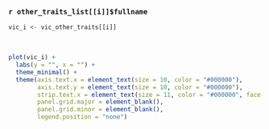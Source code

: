 ### `r other_traits_list[[i]]$fullname`

```r
vic_i <- vic_other_traits[[i]]
```

\

```r
plot(vic_i) + 
  labs(y = "", x = "") + 
  theme_minimal() +  
  theme(axis.text.x = element_text(size = 10, color = "#000000"),
        axis.text.y = element_text(size = 10, color = "#000000"),
        strip.text.x = element_text(size = 11, color = "#000000", face = "bold"),
        panel.grid.major = element_blank(),
        panel.grid.minor = element_blank(),
        legend.position = "none")

```